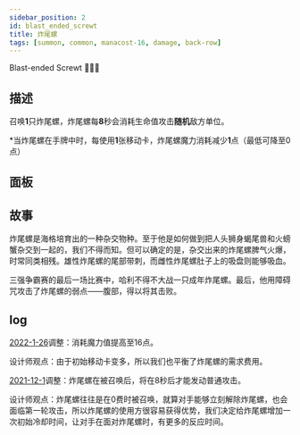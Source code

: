 ```yaml
---
sidebar_position: 2
id: blast_ended_screwt
title: 炸尾螺
tags: [summon, common, manacost-16, damage, back-row]
---
```


Blast-ended Screwt 🦂💨🔥

<!--truncate-->



<CardBasics cardKey={id}/>

## 描述

召唤**1**只炸尾螺，炸尾螺每**8**秒会消耗生命值攻击**随机**敌方单位。

*当炸尾螺在手牌中时，每使用**1**张移动卡，炸尾螺魔力消耗减少**1**点（最低可降至0点）

## 面板


<LevelComponent/>


<CardDynamicTable cardKey={id}/>


<CardComplexTable cardKey={id}/>

## 故事

炸尾螺是海格培育出的一种杂交物种。至于他是如何做到把人头狮身蝎尾兽和火螃蟹杂交到一起的，我们不得而知。但可以确定的是，杂交出来的炸尾螺脾气火爆，时常同类相残。雄性炸尾螺的尾部带刺，而雌性炸尾螺肚子上的吸盘则能够吸血。

三强争霸赛的最后一场比赛中，哈利不得不大战一只成年炸尾螺。最后，他用障碍咒攻击了炸尾螺的弱点——腹部，得以将其击败。

## log

[2022-1-26](/blog/220126-update-annc#adjustment)调整：消耗魔力值提高至16点。

设计师观点：由于初始移动卡变多，所以我们也平衡了炸尾螺的需求费用。

[2021-12-1](/blog/211201-update-annc#adjustment)调整：炸尾螺在被召唤后，将在8秒后才能发动普通攻击。

设计师观点：炸尾螺往往是在0费时被召唤，就算对手能够立刻解除炸尾螺，也会面临第一轮攻击，所以炸尾螺的使用方很容易获得优势，我们决定给炸尾螺增加一次初始冷却时间，让对手在面对炸尾螺时，有更多的反应时间。


